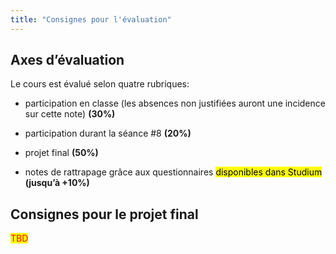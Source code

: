 ```yaml
---
title: "Consignes pour l'évaluation"
---
```


## Axes d'évaluation

Le cours est évalué selon quatre rubriques:

- participation en classe (les absences non justifiées auront une incidence sur cette note) **(30%)**

- participation durant la séance #8 **(20%)**

- projet final **(50%)**

- notes de rattrapage grâce aux questionnaires <mark>disponibles dans Studium</mark> **(jusqu'à +10%)**

## Consignes pour le projet final

<mark><span style="color: red;">TBD</span></mark>




